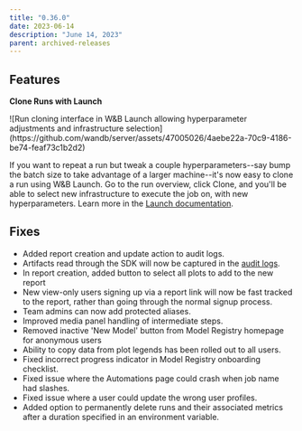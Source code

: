 ```yaml
---
title: "0.36.0"
date: 2023-06-14
description: "June 14, 2023"
parent: archived-releases
---
```



<Warning>
<Text/>
</Warning>

## Features

**Clone Runs with Launch**

<Frame>
![Run cloning interface in W&B Launch allowing hyperparameter adjustments and infrastructure selection](https://github.com/wandb/server/assets/47005026/4aebe22a-70c9-4186-be74-feaf73c1b2d2)
</Frame>


If you want to repeat a run but tweak a couple hyperparameters--say bump the batch size to take advantage of a larger machine--it's now easy to clone a run using W&B Launch.   Go to the run overview, click Clone, and you'll be able to select new infrastructure to execute the job on, with new hyperparameters.  Learn more in the [Launch documentation](https://docs.wandb.ai/guides/launch).

## Fixes

 - Added report creation and update action to audit logs.
 -  Artifacts read through the SDK will now be captured in the [audit logs](https://docs.wandb.ai/guides/hosting/audit-logging/).
 - In report creation, added button to select all plots to add to the new report
 - New view-only users signing up via a report link will now be fast tracked to the report, rather than going through the normal signup process.
 - Team admins can now add protected aliases.
 - Improved media panel handling of intermediate steps.
 - Removed inactive 'New Model' button from Model Registry homepage for anonymous users
 - Ability to copy data from plot legends has been rolled out to all users.
 - Fixed incorrect progress indicator in Model Registry onboarding checklist.
 - Fixed issue where the Automations page could crash when job name had slashes.
 - Fixed issue where a user could update the wrong user profiles.
 - Added option to permanently delete runs and their associated metrics after a duration specified in an environment variable.
